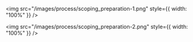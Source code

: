 <img
  src="/images/process/scoping_preparation-1.png" 
  style={{ width: "100%" }}
/>

<img
  src="/images/process/scoping_preparation-2.png"
  style={{ width: "100%" }}
/>